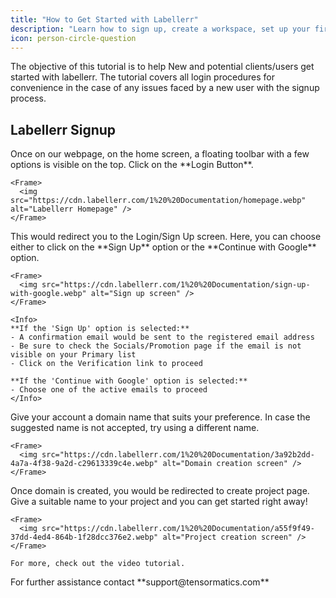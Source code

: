 ```yaml
---
title: "How to Get Started with Labellerr"
description: "Learn how to sign up, create a workspace, set up your first domain, and begin your first project in a few simple steps."
icon: person-circle-question
---
```


<Note>
The objective of this tutorial is to help New and potential clients/users get started with labellerr. The tutorial covers all login procedures for convenience in the case of any issues faced by a new user with the signup process.
</Note>

## Labellerr Signup

<Steps>
  <Step title="Accessing The Platform">
    Once on our webpage, on the home screen, a floating toolbar with a few options is visible on the top. Click on the **Login Button**.

    <Frame>
      <img src="https://cdn.labellerr.com/1%20%20Documentation/homepage.webp" alt="Labellerr Homepage" />
    </Frame>
  </Step>

  <Step title="Fill Up The Credentials">
    This would redirect you to the Login/Sign Up screen. Here, you can choose either to click on the **Sign Up** option or the **Continue with Google** option.

    <Frame>
      <img src="https://cdn.labellerr.com/1%20%20Documentation/sign-up-with-google.webp" alt="Sign up screen" />
    </Frame>

    <Info>
    **If the 'Sign Up' option is selected:**
    - A confirmation email would be sent to the registered email address
    - Be sure to check the Socials/Promotion page if the email is not visible on your Primary list
    - Click on the Verification link to proceed

    **If the 'Continue with Google' option is selected:**
    - Choose one of the active emails to proceed
    </Info>
  </Step>

  <Step title="Domain Creation">
    Give your account a domain name that suits your preference. In case the suggested name is not accepted, try using a different name.

    <Frame>
      <img src="https://cdn.labellerr.com/1%20%20Documentation/3a92b2dd-4a7a-4f38-9a2d-c29613339c4e.webp" alt="Domain creation screen" />
    </Frame>
  </Step>

  <Step title="Project Creation and Dashboard">
    Once domain is created, you would be redirected to create project page. Give a suitable name to your project and you can get started right away!

    <Frame>
      <img src="https://cdn.labellerr.com/1%20%20Documentation/a55f9f49-37dd-4ed4-864b-1f28dcc376e2.webp" alt="Project creation screen" />
    </Frame>

    For more, check out the video tutorial.
  </Step>
</Steps>

<Note>
For further assistance contact **support@tensormatics.com**
</Note>
